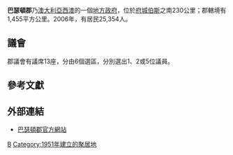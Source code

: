 {{Infobox Australian Place | type = lga 
| name     = 巴瑟頓郡
| state    = wa
| image    = Busselton LGA WA.png
| imagesize= 180
| caption  = 巴瑟頓郡位置圖
| pop      = 25,354
| pop_footnotes=（2006年人口調查）
| area     = 1454.8
| est      = 1951年
| seat     = 巴瑟頓
| mayor    = Grant Henley
| region   = [[西南區_(西澳)|西南區]]
| logo     = 
| url      = http://www.busselton.wa.gov.au
| stategov = Vasse
| fedgov   = [[福雷斯特_(澳大利亞國會選區)|福雷斯特]]
}}

'''巴瑟頓郡'''乃[[澳大利亞|澳大利亞]][[西澳大利亞州|西澳]]的一個[[地方政府區域|地方政府]]，位於[[府城|府城]][[伯斯|伯斯]]之南230公里；郡轄境有1,455平方公里。2006年，有居民25,354人。 

==議會==
郡議會有議席13座，分由6個選區，分別選出1、2或5位議員。

==參考文獻==
{{reflist}}

==外部連結==
* [http://www.busselton.wa.gov.au 巴瑟頓郡官方網站] {{Wayback|url=http://www.busselton.wa.gov.au/ |date=20210314184546 }}

[[Category:西澳大利亞州城市|B]]
[[Category:1951年建立的聚居地|Category:1951年建立的聚居地]]